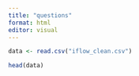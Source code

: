 ```yaml
---
title: "questions"
format: html
editor: visual
---
```


```r
data <- read.csv("iflow_clean.csv")
```

```r
head(data)
```
